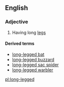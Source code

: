==English==

===Adjective===
{{en-adj|pos=[[long]]-[[legged]]}}

# Having long [[leg]]s

====Derived terms====
*[[long-legged bat]]
*[[long-legged buzzard]]
*[[long-legged sac spider]]
*[[long-legged warbler]]

[[pl:long-legged]]